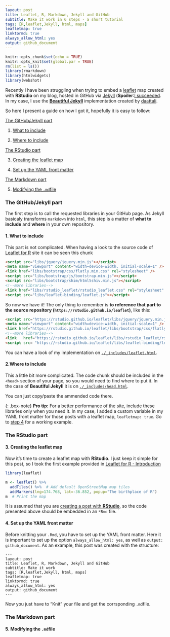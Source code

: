 ```yaml
---
layout: post
title: Leaflet, R, Markdown, Jekyll and GitHub
subtitle: Make it work in 6 steps - a short tutorial
tags: [R,leaflet,Jekyll, html, maps]
leafletmap: true
linktormd: true
always_allow_html: yes
output: github_document
---
```


```r

knitr::opts_chunk$set(echo = TRUE)
knitr::opts_knit$set(global.par = TRUE)
rm(list = ls())
library(rmarkdown)
library(htmlwidgets)
library(webshot)
```

Recently I have been struggling when trying to embed a [leaflet](https://rstudio.github.io/leaflet) map created with **RStudio** on my blog, hosted in GitHub via [Jekyll](https://jekyllrb.com) (**Spoiler**:[I succeeded](https://dieghernan.github.io/2019-133-Where-in-the-world/). In my case, I use the [**Beautiful Jekyll**](https://deanattali.com/beautiful-jekyll/getstarted/) implementation created by [daattali](https://github.com/daattali).

So here I present a guide on how I got it, hopefully it is easy to follow:

[The GitHub/Jekyll part](#gitjek)

1. [What to include](#step1)

2. [Where to include](#step2)

[The RStudio part](#rstudio)

3. [Creating the leaflet map](#step3)

4. [Set up the YAML front matter](#step4)

[The Markdown part](#md)

5. [Modifying the `.md`file](#step5)

 
 
### The GitHub/Jekyll part  <a name="gitjek"></a>
 
 The first step is to call the requested libraries in your GitHub page. As Jekyll basicaly transforms `markdown` into `html`, this step is a matter of **what to include** and **where** in your own repository.
 
 
#### 1. What to include <a name="step1"></a>

 This part is not complicated. When having a look to the source code of [Leaflet for R](https://rstudio.github.io/leaflet/) site it can be seen this chunk
 
```html
<script src="libs/jquery/jquery.min.js"></script>
<meta name="viewport" content="width=device-width, initial-scale=1" />
<link href="libs/bootstrap/css/flatly.min.css" rel="stylesheet" />
<script src="libs/bootstrap/js/bootstrap.min.js"></script>
<script src="libs/bootstrap/shim/html5shiv.min.js"></script>
<!--more libraries-->
<link href="libs/rstudio_leaflet/rstudio_leaflet.css" rel="stylesheet" />
<script src="libs/leaflet-binding/leaflet.js"></script>
```

So now we have it! The only thing to remember is **to reference that part to the source repository (`https://rstudio.github.io/leaflet`)**, like this:

```html
<script src="https://rstudio.github.io/leaflet/libs/jquery/jquery.min.js"></script>
<meta name="viewport" content="width=device-width, initial-scale=1" />
<link href="https://rstudio.github.io/leaflet/libs/bootstrap/css/flatly.min.css" rel="stylesheet" />
<!--more libraries-->
<link 	href="https://rstudio.github.io/leaflet/libs/rstudio_leaflet/rstudio_leaflet.css" rel="stylesheet" />
<script src= "https://rstudio.github.io/leaflet/libs/leaflet-binding/leaflet.js"></script>
```

You can have a look of my implementation on [`./_includes/leaflet.html`](https://github.com/dieghernan/dieghernan.github.io/blob/master/_includes/leaflet.html).

#### 2.Where to include <a name="step2"></a>

This a little bit more complicated. The code chunk should be included in the `<head>` section of your page, so you would need to find where to put it. In the case of **Beautiful Jekyll** it is on [`./_includes/head.html`](https://github.com/dieghernan/dieghernan.github.io/blob/master/_includes/head.html).

You can just copy/paste the ammended code there.

{: .box-note}
**<i class="fa fa-star"></i> Pro tip:** For a better performance of the site, include these libraries only when you need it. In my case, I added a custom variable in my YAML front matter for those posts with a leaflet map, `leafletmap: true`. Go to [step 4](#step4) for a working example.

### The RStudio part <a name="rstudio"></a>

#### 3. Creating the leaflet map <a name="step3"></a>

Now it's time to create a leaflet map with **RStudio**. I just keep it simple for this post, so I took the first example provided in [Leaflet for R - Introduction](https://rstudio.github.io/leaflet/)

```r
library(leaflet)

m <- leaflet() %>%
  addTiles() %>%  # Add default OpenStreetMap map tiles
  addMarkers(lng=174.768, lat=-36.852, popup="The birthplace of R")
m  # Print the map
```

It is assumed that you are [creating a post with **RStudio**](https://rmarkdown.rstudio.com/authoring_quick_tour.html#rendering_output), so the code presented above should be embedded in an `*Rmd` file. `

#### 4. Set up the YAML front matter <a name="step4"></a>

Before knitting your `.Rmd`, you have to set up the YAML front matter. Here it is important to set up the option `always_allow_html: yes`, as well as `output: github_document`. As an example, this post was created with the structure:
```
---
layout: post
title: Leaflet, R, Markdown, Jekyll and GitHub
subtitle: Make it work
tags: [R,leaflet,Jekyll, html, maps]
leafletmap: true
linktormd: true
always_allow_html: yes
output: github_document
---
```
Now you just have to "Knit" your file and get the corrsponding `.md`file.

### The Markdown part <a name="#md"></a>

#### 5. Modifying the `.md`file  <a name="step5"></a>

